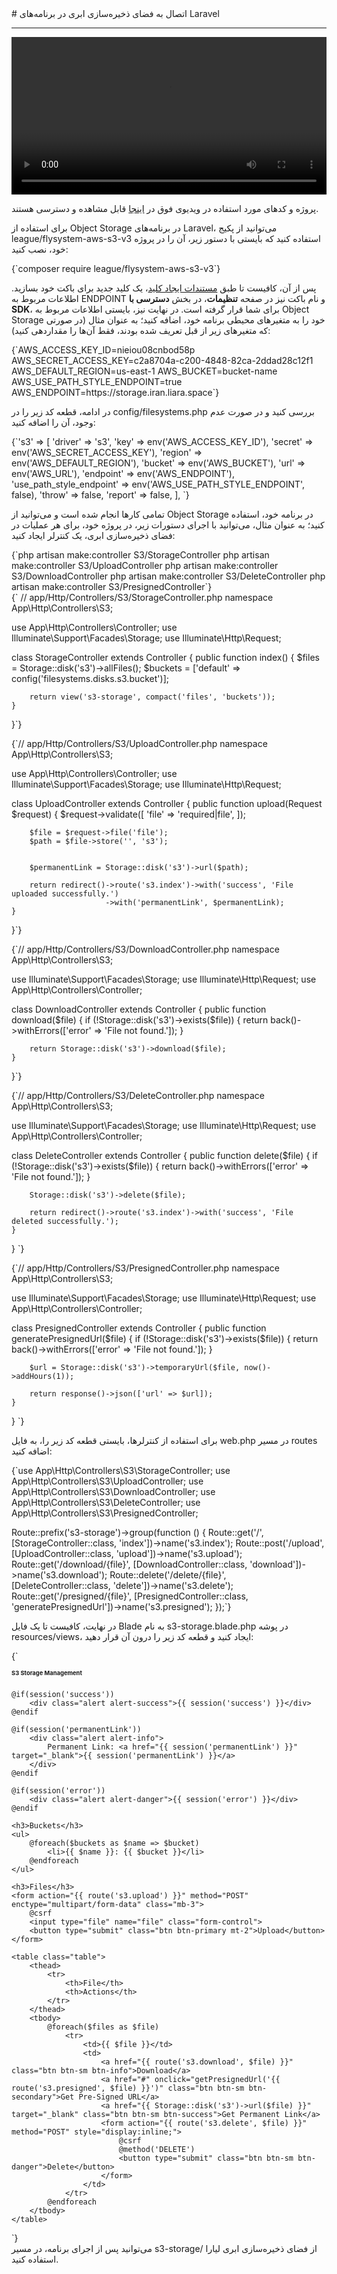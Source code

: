 

<Layout>
<Head>
<title>مستندات اتصال به Object Storage در Laravel - لیارا</title>
<meta property="og:title" content="مستندات خدمات رایانش ابری لیارا" />
<meta property="og:description" content="مستندات مربوط به اتصال به فضای ذخیره‌سازی ابری یا Object Storage با AWS SDK S3 در فریم‌ورک Laravel در لیارا"  />
<meta property="og:image" content="https://files.liara.ir/liara/logos/liara-poster.jpg" />
</Head>
# اتصال به فضای ذخیره‌سازی ابری در برنامه‌های Laravel
<hr className="mb-2" />

<video
  src="https://files.liara.ir/liara/laravel/laravel-object-storage.mp4"
  controls="controls"
  className="block w-full"
  width="100%"
/>

<div className="h-2" />
<Alert variant="success">
<p>
پروژه و کدهای مورد استفاده در ویدیوی فوق در <a href="https://github.com/liara-cloud/laravel-getting-started/tree/object-storage" className="text-[#2196f3] ">اینجا</a> قابل مشاهده و دسترسی هستند.
</p>
</Alert>

برای استفاده از Object Storage در برنامه‌های Laravel، می‌توانید از 
پکیج <Important>league/flysystem-aws-s3-v3</Important> استفاده کنید که بایستی با دستور زیر، آن را در پروژه خود، نصب کنید:

<div className="h-2" />
<div dir='ltr'>
    <Highlight className="bash">
        {`composer require league/flysystem-aws-s3-v3`}
    </Highlight>
</div>
<div className="h-2" />

پس از آن، کافیست تا طبق <a href="/object-storage/how-tos/create-key" className="text-[#2196f3] ">مستندات ایجاد کلید</a>، یک کلید جدید برای باکت خود بسازید.
اطلاعات مربوط به ENDPOINT و نام باکت نیز در صفحه **تنظیمات**، در بخش **دسترسی با SDK**، 
برای شما قرار گرفته است.
در نهایت نیز، بایستی 
اطلاعات مربوط به Object Storage خود را 
به متغیرهای محیطی برنامه خود، اضافه کنید؛ به عنوان مثال (در صورتی که متغیرهای زیر از قبل تعریف شده بودند، فقط آن‌ها را مقداردهی کنید):

<div className="h-2" />
<div dir='ltr'>
    <Highlight className="bash">
        {`AWS_ACCESS_KEY_ID=nieiou08cnbod58p
AWS_SECRET_ACCESS_KEY=c2a8704a-c200-4848-82ca-2ddad28c12f1
AWS_DEFAULT_REGION=us-east-1
AWS_BUCKET=bucket-name
AWS_USE_PATH_STYLE_ENDPOINT=true
AWS_ENDPOINT=https://storage.iran.liara.space`}
    </Highlight>
</div>
<div className="h-2" />

در ادامه، قطعه کد زیر را در <Important>config/filesystems.php</Important> بررسی کنید و در صورت عدم وجود، آن را اضافه کنید:
<div className="h-2" />
<div dir='ltr'>
    <Highlight className="php">
        {`'s3' => [
            'driver' => 's3',
            'key' => env('AWS_ACCESS_KEY_ID'),
            'secret' => env('AWS_SECRET_ACCESS_KEY'),
            'region' => env('AWS_DEFAULT_REGION'),
            'bucket' => env('AWS_BUCKET'),
            'url' => env('AWS_URL'),
            'endpoint' => env('AWS_ENDPOINT'),
            'use_path_style_endpoint' => env('AWS_USE_PATH_STYLE_ENDPOINT', false),
            'throw' => false,
            'report' => false,
        ],
`}
    </Highlight>
</div>
<div className="h-2" />


تمامی کارها انجام شده است و می‌توانید از Object Storage در برنامه خود، استفاده کنید؛
به عنوان مثال، 
می‌توانید با اجرای دستورات زیر، در پروژه خود، 
برای هر عملیات در فضای ذخیره‌سازی ابری، یک کنترلر ایجاد کنید:


<div className="h-2" />
<div dir='ltr'>
    <Highlight className="bash">
        {`php artisan make:controller S3/StorageController
php artisan make:controller S3/UploadController
php artisan make:controller S3/DownloadController
php artisan make:controller S3/DeleteController
php artisan make:controller S3/PresignedController`}
    </Highlight>
</div>
<div className="h-2" />


<Section id="list-files" title="نمونه کد برای نمایش فایل‌های یک باکت و اسامی باکت‌ها " />

<div className="h-2" />
<div dir='ltr'>
    <Highlight className="laravel">
        {` // app/Http/Controllers/S3/StorageController.php
<?php

namespace App\Http\Controllers\S3;

use App\Http\Controllers\Controller; 
use Illuminate\Support\Facades\Storage;
use Illuminate\Http\Request;

class StorageController extends Controller
{
    public function index()
    {
        $files = Storage::disk('s3')->allFiles();
        $buckets = ['default' => config('filesystems.disks.s3.bucket')]; 

        return view('s3-storage', compact('files', 'buckets'));
    }
}`}
    </Highlight>
</div>
<div className="h-2" />


<Section id="upload-file" title="نمونه کد برای آپلود فایل در باکت و مشاهده لینک دائمی آن" />

<div className="h-2" />
<div dir='ltr'>
    <Highlight className="laravel">
        {`// app/Http/Controllers/S3/UploadController.php
<?php

namespace App\Http\Controllers\S3;

use App\Http\Controllers\Controller;
use Illuminate\Support\Facades\Storage;
use Illuminate\Http\Request;

class UploadController extends Controller
{
    public function upload(Request $request)
    {
        $request->validate([
            'file' => 'required|file',
        ]);

        $file = $request->file('file');
        $path = $file->store('', 's3'); 

        
        $permanentLink = Storage::disk('s3')->url($path);

        return redirect()->route('s3.index')->with('success', 'File uploaded successfully.')
                         ->with('permanentLink', $permanentLink);
    }
}`}
    </Highlight>
</div>
<div className="h-2" />

<Section id="download-file" title="نمونه کد برای دانلود فایل از باکت " />

<div className="h-2" />
<div dir='ltr'>
    <Highlight className="laravel">
        {`// app/Http/Controllers/S3/DownloadController.php
<?php

namespace App\Http\Controllers\S3;

use Illuminate\Support\Facades\Storage;
use Illuminate\Http\Request;
use App\Http\Controllers\Controller; 

class DownloadController extends Controller
{
    public function download($file)
    {
        if (!Storage::disk('s3')->exists($file)) {
            return back()->withErrors(['error' => 'File not found.']);
        }

        return Storage::disk('s3')->download($file);
    }
}`}
    </Highlight>
</div>
<div className="h-2" />

<Section id="delete-file" title="نمونه کد برای حذف فایل از باکت " />

<div className="h-2" />
<div dir='ltr'>
    <Highlight className="laravel">
        {`// app/Http/Controllers/S3/DeleteController.php
<?php

namespace App\Http\Controllers\S3;

use Illuminate\Support\Facades\Storage;
use Illuminate\Http\Request;
use App\Http\Controllers\Controller; 

class DeleteController extends Controller
{
    public function delete($file)
    {
        if (!Storage::disk('s3')->exists($file)) {
            return back()->withErrors(['error' => 'File not found.']);
        }

        Storage::disk('s3')->delete($file);

        return redirect()->route('s3.index')->with('success', 'File deleted successfully.');
    }
}
`}
    </Highlight>
</div>
<div className="h-2" />

<Section id="presigned-url" title="نمونه کد برای ایجاد لینک موقت برای فایل‌ها " />

<div className="h-2" />
<div dir='ltr'>
    <Highlight className="laravel">
        {`// app/Http/Controllers/S3/PresignedController.php
<?php

namespace App\Http\Controllers\S3;

use Illuminate\Support\Facades\Storage;
use Illuminate\Http\Request;
use App\Http\Controllers\Controller; 

class PresignedController extends Controller
{
    public function generatePresignedUrl($file)
    {
        if (!Storage::disk('s3')->exists($file)) {
            return back()->withErrors(['error' => 'File not found.']);
        }

        $url = Storage::disk('s3')->temporaryUrl($file, now()->addHours(1));

        return response()->json(['url' => $url]);
    }
}
`}
    </Highlight>
</div>
<div className="h-2" />

برای استفاده از کنترلرها، بایستی قطعه کد زیر را، به فایل <Important>web.php</Important> در مسیر <Important>routes</Important> اضافه کنید:

<div className="h-2" />
<div dir='ltr'>
    <Highlight className="laravel">
        {`use App\Http\Controllers\S3\StorageController;
use App\Http\Controllers\S3\UploadController;
use App\Http\Controllers\S3\DownloadController;
use App\Http\Controllers\S3\DeleteController;
use App\Http\Controllers\S3\PresignedController;

Route::prefix('s3-storage')->group(function () {
    Route::get('/', [StorageController::class, 'index'])->name('s3.index');
    Route::post('/upload', [UploadController::class, 'upload'])->name('s3.upload');
    Route::get('/download/{file}', [DownloadController::class, 'download'])->name('s3.download');
    Route::delete('/delete/{file}', [DeleteController::class, 'delete'])->name('s3.delete');
    Route::get('/presigned/{file}', [PresignedController::class, 'generatePresignedUrl'])->name('s3.presigned');
});`}
    </Highlight>
</div>
<div className="h-2" />

در نهایت، کافیست تا یک فایل Blade به نام <Important>s3-storage.blade.php</Important> در پوشه <Important>resources/views</Important>، ایجاد کنید و قطعه کد زیر را درون آن قرار دهید:

<div className="h-2" />
<div dir='ltr'>
    <Highlight className="blade">
        {`<!DOCTYPE html>
<html lang="en">
<head>
    <meta charset="UTF-8">
    <meta name="viewport" content="width=device-width, initial-scale=1.0">
    <title>S3 Storage Management</title>
    <link href="https://cdn.jsdelivr.net/npm/bootstrap@5.3.0/dist/css/bootstrap.min.css" rel="stylesheet">
</head>
<body>
<div class="container mt-5">
    <h1>S3 Storage Management</h1>

    @if(session('success'))
        <div class="alert alert-success">{{ session('success') }}</div>
    @endif

    @if(session('permanentLink'))
        <div class="alert alert-info">
            Permanent Link: <a href="{{ session('permanentLink') }}" target="_blank">{{ session('permanentLink') }}</a>
        </div>
    @endif

    @if(session('error'))
        <div class="alert alert-danger">{{ session('error') }}</div>
    @endif

    <h3>Buckets</h3>
    <ul>
        @foreach($buckets as $name => $bucket)
            <li>{{ $name }}: {{ $bucket }}</li>
        @endforeach
    </ul>

    <h3>Files</h3>
    <form action="{{ route('s3.upload') }}" method="POST" enctype="multipart/form-data" class="mb-3">
        @csrf
        <input type="file" name="file" class="form-control">
        <button type="submit" class="btn btn-primary mt-2">Upload</button>
    </form>

    <table class="table">
        <thead>
            <tr>
                <th>File</th>
                <th>Actions</th>
            </tr>
        </thead>
        <tbody>
            @foreach($files as $file)
                <tr>
                    <td>{{ $file }}</td>
                    <td>
                        <a href="{{ route('s3.download', $file) }}" class="btn btn-sm btn-info">Download</a>
                        <a href="#" onclick="getPresignedUrl('{{ route('s3.presigned', $file) }}')" class="btn btn-sm btn-secondary">Get Pre-Signed URL</a>
                        <a href="{{ Storage::disk('s3')->url($file) }}" target="_blank" class="btn btn-sm btn-success">Get Permanent Link</a>
                        <form action="{{ route('s3.delete', $file) }}" method="POST" style="display:inline;">
                            @csrf
                            @method('DELETE')
                            <button type="submit" class="btn btn-sm btn-danger">Delete</button>
                        </form>
                    </td>
                </tr>
            @endforeach
        </tbody>
    </table>
</div>

<script>
    function getPresignedUrl(url) {
        fetch(url)
            .then(response => response.json())
            .then(data => {
                alert('Pre-Signed URL: ' + data.url);
            })
            .catch(error => console.error('Error:', error));
    }
</script>
</body>
</html>`}
    </Highlight>
</div>
<div className="h-2" />
می‌توانید پس از اجرای برنامه، در مسیر <Important>s3-storage/</Important> از فضای ذخیره‌سازی ابری لیارا استفاده کنید. 

</Layout>
